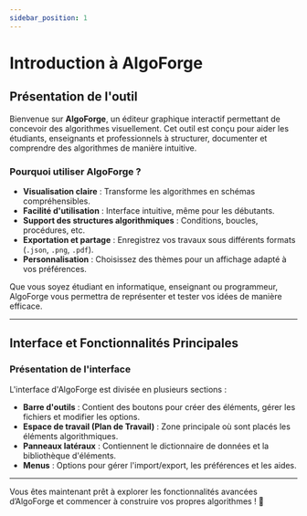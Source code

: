 ```yaml
---
sidebar_position: 1
---
```


# Introduction à AlgoForge

## Présentation de l'outil

Bienvenue sur **AlgoForge**, un éditeur graphique interactif permettant de concevoir des algorithmes visuellement. Cet outil est conçu pour aider les étudiants, enseignants et professionnels à structurer, documenter et comprendre des algorithmes de manière intuitive.

### Pourquoi utiliser AlgoForge ?

- **Visualisation claire** : Transforme les algorithmes en schémas compréhensibles.
- **Facilité d'utilisation** : Interface intuitive, même pour les débutants.
- **Support des structures algorithmiques** : Conditions, boucles, procédures, etc.
- **Exportation et partage** : Enregistrez vos travaux sous différents formats (`.json`, `.png`, `.pdf`).
- **Personnalisation** : Choisissez des thèmes pour un affichage adapté à vos préférences.

Que vous soyez étudiant en informatique, enseignant ou programmeur, AlgoForge vous permettra de représenter et tester vos idées de manière efficace.

---

## Interface et Fonctionnalités Principales

### Présentation de l'interface

L'interface d'AlgoForge est divisée en plusieurs sections :

- **Barre d'outils** : Contient des boutons pour créer des éléments, gérer les fichiers et modifier les options.
- **Espace de travail (Plan de Travail)** : Zone principale où sont placés les éléments algorithmiques.
- **Panneaux latéraux** : Contiennent le dictionnaire de données et la bibliothèque d'éléments.
- **Menus** : Options pour gérer l'import/export, les préférences et les aides.

---

Vous êtes maintenant prêt à explorer les fonctionnalités avancées d’AlgoForge et commencer à construire vos propres algorithmes ! 🚀
